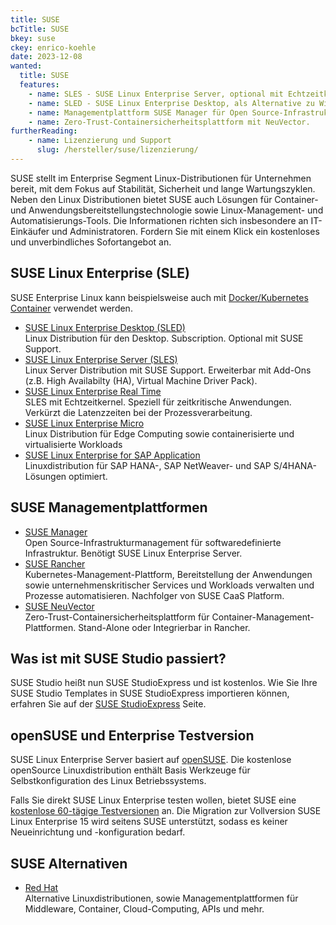```yaml
---
title: SUSE
bcTitle: SUSE
bkey: suse
ckey: enrico-koehle
date: 2023-12-08
wanted:
  title: SUSE
  features:
    - name: SLES - SUSE Linux Enterprise Server, optional mit Echtzeitkernel oder optimiert für SAP-Lösungen/Edge Computing.
    - name: SLED - SUSE Linux Enterprise Desktop, als Alternative zu Windows und Microsoft Office.
    - name: Managementplattform SUSE Manager für Open Source-Infrastrukturen oder SUSE Rancher für Kubernetes-Umgebungen.
    - name: Zero-Trust-Containersicherheitsplattform mit NeuVector.
furtherReading:
    - name: Lizenzierung und Support
      slug: /hersteller/suse/lizenzierung/
---
```





<Intro>

SUSE stellt im Enterprise Segment Linux-Distributionen für Unternehmen bereit, mit dem Fokus auf Stabilität, Sicherheit und lange Wartungszyklen. Neben den Linux Distributionen bietet SUSE auch Lösungen für Container- und Anwendungsbereitstellungstechnologie sowie Linux-Management- und Automatisierungs-Tools. Die Informationen richten sich insbesondere an IT-Einkäufer und Administratoren. Fordern Sie mit einem Klick ein kostenloses und unverbindliches Sofortangebot an.

</Intro>

<TOC />


## SUSE Linux Enterprise (SLE)

SUSE Enterprise Linux kann beispielsweise auch mit [Docker/Kubernetes Container](/hersteller/mirantis-docker/) verwendet werden.

<ArrowList>

- [SUSE Linux Enterprise Desktop (SLED)](/hersteller/suse/linux-enterprise-desktop/) <br />
Linux Distribution für den Desktop. Subscription. Optional mit SUSE Support.
- [SUSE Linux Enterprise Server (SLES)](/hersteller/suse/linux-enterprise-server/) <br />
Linux Server Distribution mit SUSE Support. Erweiterbar mit Add-Ons (z.B. High Availabilty (HA), Virtual Machine Driver Pack).
- [SUSE Linux Enterprise Real Time](/hersteller/suse/linux-enterprise-real-time/) <br />
SLES mit Echtzeitkernel. Speziell für zeitkritische Anwendungen. Verkürzt die Latenzzeiten bei der Prozessverarbeitung.
- [SUSE Linux Enterprise Micro](/hersteller/suse/rancher/) <br />
Linux Distribution für Edge Computing sowie containerisierte und virtualisierte Workloads
- [SUSE Linux Enterprise for SAP Application](/hersteller/suse/rancher/) <br />
Linuxdistribution für SAP HANA-, SAP NetWeaver- und SAP S/4HANA-Lösungen optimiert.

</ArrowList>

## SUSE Managementplattformen

<ArrowList>

- [SUSE Manager](/hersteller/suse/linux-manager/) <br />
Open Source-Infrastrukturmanagement für softwaredefinierte Infrastruktur. Benötigt SUSE Linux Enterprise Server.
- [SUSE Rancher](/hersteller/suse/rancher/) <br />
Kubernetes-Management-Plattform, Bereitstellung der Anwendungen sowie unternehmenskritischer Services und Workloads verwalten und Prozesse automatisieren. Nachfolger von SUSE CaaS Platform.
- [SUSE NeuVector](/hersteller/suse/neuvector/) <br />
Zero-Trust-Containersicherheitsplattform für Container-Management-Plattformen. Stand-Alone oder Integrierbar in Rancher.


</ArrowList>

## Was ist mit SUSE Studio passiert?

SUSE Studio heißt nun SUSE StudioExpress und ist kostenlos. Wie Sie Ihre SUSE Studio Templates in SUSE StudioExpress importieren können, erfahren Sie auf der [SUSE StudioExpress](https://studioexpress.opensuse.org/) Seite.

## openSUSE und Enterprise Testversion

SUSE Linux Enterprise Server basiert auf [openSUSE](https://www.opensuse.org/). Die kostenlose openSource Linuxdistribution enthält Basis Werkzeuge für Selbstkonfiguration des Linux Betriebssystems.

Falls Sie direkt SUSE Linux Enterprise testen wollen, bietet SUSE eine [kostenlose 60-tägige Testversionen](https://www.suse.com/products/?search_type=advanced) an. Die Migration zur Vollversion SUSE Linux Enterprise 15 wird seitens SUSE unterstützt, sodass es keiner Neueinrichtung und -konfiguration bedarf.


## SUSE Alternativen

<ArrowList>

- [Red Hat](/hersteller/red-hat/)  <br />
Alternative Linuxdistributionen, sowie Managementplattformen für Middleware, Container, Cloud-Computing, APIs und mehr.

</ArrowList>
